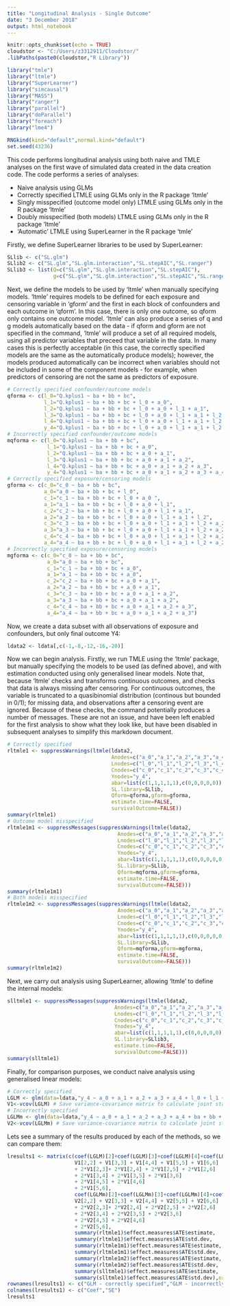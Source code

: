 ---
title: "Longitudinal Analysis - Single Outcome"
date: "3 December 2018"
output: html_notebook
---
  
```{r setup, include=FALSE}
knitr::opts_chunk$set(echo = TRUE)
cloudstor <- "C:/Users/z3312911/Cloudstor/"
.libPaths(paste0(cloudstor,"R Library"))

library("tmle")
library("ltmle")
library("SuperLearner")
library("simcausal")
library("MASS")
library("ranger")
library("parallel")
library("doParallel")
library("foreach")
library("lme4")

RNGkind(kind="default",normal.kind="default")
set.seed(43236)
```

This code performs longitudinal analysis using both naive and TMLE analyses on the first wave of simulated data created in the data creation code. 
The code performs a series of analyses:
  
* Naive analysis using GLMs
* Correctly specified LTMLE using GLMs only in the R package 'ltmle'
* Singly misspecified (outcome model only) LTMLE using GLMs only in the R package 'ltmle'
* Doubly misspecified (both models) LTMLE using GLMs only in the R package 'ltmle'
* 'Automatic' LTMLE using SuperLearner in the R package 'tmle'

Firstly, we define SuperLearner libraries to be used by SuperLearner:

```{r sllib}
SLlib <- c("SL.glm")
SLlib2 <- c("SL.glm","SL.glm.interaction","SL.stepAIC","SL.ranger")
SLlib3 <- list(Q=c("SL.glm","SL.glm.interaction","SL.stepAIC"),
               g=c("SL.glm","SL.glm.interaction","SL.stepAIC","SL.ranger"))
```

Next, we define the models to be used by 'ltmle' when manually specifying models.
'ltmle' requires models to be defined for each exposure and censoring variable in 'gform' and the first in each block of confounders and each outcome in 'qform'. In this case, there is only one outcome, so qform only contains one outcome model.
'ltmle' can also produce a series of q and g models automatically based on the data - if qform and gform are not specified in the command, 'ltmle' will produce a set of all required models, using all predictor variables that preceed that variable in the data. In many cases this is perfectly acceptable (in this case, the correctly specified models are the same as the automatically produce models); however, the models produced automatically can be incorrect when variables should not be included in some of the component models - for example, when predictors of censoring are not the same as predictors of exposure.

```{r forms}
# Correctly specified confounder/outcome models
qforma <- c(l_0="Q.kplus1 ~ ba + bb + bc",
            l_1="Q.kplus1 ~ ba + bb + bc + l_0 + a_0",
            l_2="Q.kplus1 ~ ba + bb + bc + l_0 + a_0 + l_1 + a_1",
            l_3="Q.kplus1 ~ ba + bb + bc + l_0 + a_0 + l_1 + a_1 + l_2 + a_2",
            l_4="Q.kplus1 ~ ba + bb + bc + l_0 + a_0 + l_1 + a_1 + l_2 + a_2 + l_3 + a_3",
            y_4="Q.kplus1 ~ ba + bb + bc + l_0 + a_0 + l_1 + a_1 + l_2 + a_2 + l_3 + a_3 + l_4 + a_4")
# Incorrectly specified confounder/outcome models
mqforma <- c(l_0="Q.kplus1 ~ ba + bb + bc",
             l_1="Q.kplus1 ~ ba + bb + bc + a_0",
             l_2="Q.kplus1 ~ ba + bb + bc + a_0 + a_1",
             l_3="Q.kplus1 ~ ba + bb + bc + a_0 + a_1 + a_2",
             l_4="Q.kplus1 ~ ba + bb + bc + a_0 + a_1 + a_2 + a_3",
             y_4="Q.kplus1 ~ ba + bb + bc + a_0 + a_1 + a_2 + a_3 + a_4")
# Correctly specified exposure/censoring models
gforma <- c(c_0="c_0 ~ ba + bb + bc",
            a_0="a_0 ~ ba + bb + bc + l_0",
            c_1="c_1 ~ ba + bb + bc + l_0 + a_0 ",
            a_1="a_1 ~ ba + bb + bc + l_0 + a_0 + l_1",
            c_2="c_2 ~ ba + bb + bc + l_0 + a_0 + l_1 + a_1",
            a_2="a_2 ~ ba + bb + bc + l_0 + a_0 + l_1 + a_1 + l_2",
            c_3="c_3 ~ ba + bb + bc + l_0 + a_0 + l_1 + a_1 + l_2 + a_2",
            a_3="a_3 ~ ba + bb + bc + l_0 + a_0 + l_1 + a_1 + l_2 + a_2 + l_3",
            c_4="c_4 ~ ba + bb + bc + l_0 + a_0 + l_1 + a_1 + l_2 + a_2 + l_3 + a_3",
            a_4="a_4 ~ ba + bb + bc + l_0 + a_0 + l_1 + a_1 + l_2 + a_2 + l_3 + a_3 + l_4")
# Incorrectly specified exposure/censoring models
mgforma <- c(c_0="c_0 ~ ba + bb + bc",
             a_0="a_0 ~ ba + bb + bc",
             c_1="c_1 ~ ba + bb + bc + a_0",
             a_1="a_1 ~ ba + bb + bc + a_0",
             c_2="c_2 ~ ba + bb + bc + a_0 + a_1",
             a_2="a_2 ~ ba + bb + bc + a_0 + a_1",
             c_3="c_3 ~ ba + bb + bc + a_0 + a_1 + a_2",
             a_3="a_3 ~ ba + bb + bc + a_0 + a_1 + a_2",
             c_4="c_4 ~ ba + bb + bc + a_0 + a_1 + a_2 + a_3",
             a_4="a_4 ~ ba + bb + bc + a_0 + a_1 + a_2 + a_3")
```

Now, we create a data subset with all observations of exposure and confounders, but only final outcome Y4:

```{r data}
ldata2 <- ldata[,c(-1,-8,-12,-16,-20)]
```

Now we can begin analysis. Firstly, we run TMLE using the 'ltmle' package, but manually specifying the models to be used (as defined above), and with estimation conducted using only generalised linear models.
Note that, because 'ltmle' checks and transforms continuous outcomes, and checks that data is always missing after censoring. For continuous outcomes, the variable is truncated to a quasibinomial distribution (continous but bounded in 0/1); for missing data, and observations after a censoring event are ignored. Because of these checks, the command potentially produces a number of messages. These are  not an issue, and have been left enabled for the first analysis to show what they look like, but have been disabled in subsequent analyses to simplify this markdown document.

```{r manual}
# Correctly specified
rltmle1 <- suppressWarnings(ltmle(ldata2,
                                  Anodes=c("a_0","a_1","a_2","a_3","a_4"),
                                  Lnodes=c("l_0","l_1","l_2","l_3","l_4"),
                                  Cnodes=c("c_0","c_1","c_2","c_3","c_4"),
                                  Ynodes="y_4",
                                  abar=list(c(1,1,1,1,1),c(0,0,0,0,0)),
                                  SL.library=SLlib,
                                  Qform=qforma,gform=gforma,
                                  estimate.time=FALSE,
                                  survivalOutcome=FALSE))
summary(rltmle1)
# Outcome model misspecified
rltmle1m1 <- suppressMessages(suppressWarnings(ltmle(ldata2,
                                    Anodes=c("a_0","a_1","a_2","a_3","a_4"),
                                    Lnodes=c("l_0","l_1","l_2","l_3","l_4"),
                                    Cnodes=c("c_0","c_1","c_2","c_3","c_4"),
                                    Ynodes="y_4",
                                    abar=list(c(1,1,1,1,1),c(0,0,0,0,0)),
                                    SL.library=SLlib,
                                    Qform=mqforma,gform=gforma,
                                    estimate.time=FALSE,
                                    survivalOutcome=FALSE)))
summary(rltmle1m1)
# Both models misspecified
rltmle1m2 <- suppressMessages(suppressWarnings(ltmle(ldata2,
                                    Anodes=c("a_0","a_1","a_2","a_3","a_4"),
                                    Lnodes=c("l_0","l_1","l_2","l_3","l_4"),
                                    Cnodes=c("c_0","c_1","c_2","c_3","c_4"),
                                    Ynodes="y_4",
                                    abar=list(c(1,1,1,1,1),c(0,0,0,0,0)),
                                    SL.library=SLlib,
                                    Qform=mqforma,gform=mgforma,
                                    estimate.time=FALSE,
                                    survivalOutcome=FALSE)))
summary(rltmle1m2)
```

Next, we carry out analysis using SuperLearner, allowing 'ltmle' to define the internal models:

```{r autosl}
slltmle1 <- suppressMessages(suppressWarnings(ltmle(ldata2,
                                   Anodes=c("a_0","a_1","a_2","a_3","a_4"),
                                   Lnodes=c("l_0","l_1","l_2","l_3","l_4"),
                                   Cnodes=c("c_0","c_1","c_2","c_3","c_4"),
                                   Ynodes="y_4",
                                   abar=list(c(1,1,1,1,1),c(0,0,0,0,0)),
                                   SL.library=SLlib3,
                                   estimate.time=FALSE,
                                   survivalOutcome=FALSE)))
summary(slltmle1)
```

Finally, for comparison purposes, we conduct naive analysis using generalised linear models:

```{r naive}
# Correctly specified
LGLM <- glm(data=ldata,"y_4 ~ a_0 + a_1 + a_2 + a_3 + a_4 + l_0 + l_1 + l_2 + l_3 + l_4 + ba + bb + bc")
V1<-vcov(LGLM) # Save variance-covariance matrix to calculate joint standard error
# Incorrectly specified
LGLMm <- glm(data=ldata,"y_4 ~ a_0 + a_1 + a_2 + a_3 + a_4 + ba + bb + bc")
V2<-vcov(LGLMm) # Save variance-covariance matrix to calculate joint standard error
```

Lets see a summary of the results produced by each of the methods, so we can compare them:

```{r summary}
lresults1 <- matrix(c(coef(LGLM)[2]+coef(LGLM)[3]+coef(LGLM)[4]+coef(LGLM)[5]+coef(LGLM)[6],
                      V1[2,2] + V1[3,3] + V1[4,4] + V1[5,5] + V1[6,6]
                      + 2*V1[2,3]+ 2*V1[2,4] + 2*V1[2,5] + 2*V1[2,6]
                      + 2*V1[3,4] + 2*V1[3,5] + 2*V1[3,6]
                      + 2*V1[4,5] + 2*V1[4,6]
                      + 2*V1[5,6],
                      coef(LGLMm)[2]+coef(LGLMm)[3]+coef(LGLMm)[4]+coef(LGLMm)[5]+coef(LGLMm)[6],
                      V2[2,2] + V2[3,3] + V2[4,4] + V2[5,5] + V2[6,6]
                      + 2*V2[2,3]+ 2*V2[2,4] + 2*V2[2,5] + 2*V2[2,6]
                      + 2*V2[3,4] + 2*V2[3,5] + 2*V2[3,6]
                      + 2*V2[4,5] + 2*V2[4,6]
                      + 2*V2[5,6],
                      summary(rltmle1)$effect.measures$ATE$estimate,
                      summary(rltmle1)$effect.measures$ATE$std.dev,
                      summary(rltmle1m1)$effect.measures$ATE$estimate,
                      summary(rltmle1m1)$effect.measures$ATE$std.dev,
                      summary(rltmle1m2)$effect.measures$ATE$estimate,
                      summary(rltmle1m2)$effect.measures$ATE$std.dev,
                      summary(slltmle1)$effect.measures$ATE$estimate,
                      summary(slltmle1)$effect.measures$ATE$std.dev),nrow=6,ncol=2,byrow=TRUE)
rownames(lresults1) <- c("GLM - correctly specified","GLM - incorrectly specified","'ltmle' package - correctly specified","'ltmle' package - outcome misspecified","'ltmle' package - doubly misspecified","SuperLearner LTMLE")
colnames(lresults1) <- c("Coef","SE")
lresults1
```